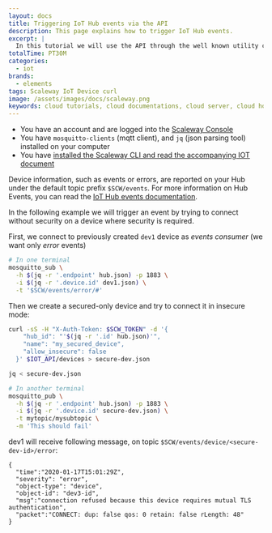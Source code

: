 ```yaml
---
layout: docs
title: Triggering IoT Hub events via the API
description: This page explains how to trigger IoT Hub events.
excerpt: |
  In this tutorial we will use the API through the well known utility curl. This will show you how to trigger IoT Hub events.
totalTime: PT30M
categories:
  - iot
brands:
  - elements
tags: Scaleway IoT Device curl
image: /assets/images/docs/scaleway.png
keywords: cloud tutorials, cloud documentations, cloud server, cloud hosting, object storage, s3, functions, containers, serverless, iot, smart, connected, embedded, devices, hubs, mqtt
---
```


<Message type="requirement">

- You have an account and are logged into the [Scaleway Console](https://console.scaleway.com) 
- You have `mosquitto-clients` (mqtt client), and `jq` (json parsing tool) installed on your computer
- You have [installed the Scaleway CLI and read the accompanying IOT document](/iot/iot-hub/api-cli/getting-started-with-iot-hub-cli)

</Message>

Device information, such as events or errors, are reported on your Hub under the default topic prefix `$SCW/events`. For more information on Hub Events, you can read the [IoT Hub events documentation](/iot/iot-hub/how-to/understand-event-messages).

In the following example we will trigger an event by trying to connect without security on a device where security is required.

First, we connect to previously created `dev1` device as _events consumer_
(we want only _error_ events)

```bash
# In one terminal
mosquitto_sub \
  -h $(jq -r '.endpoint' hub.json) -p 1883 \
  -i $(jq -r '.device.id' dev1.json) \
  -t '$SCW/events/error/#'
```

Then we create a secured-only device and try to connect it in insecure mode:

```bash
curl -sS -H "X-Auth-Token: $SCW_TOKEN" -d '{
    "hub_id": "'$(jq -r '.id' hub.json)'",
    "name": "my_secured_device",
    "allow_insecure": false
  }' $IOT_API/devices > secure-dev.json

jq < secure-dev.json
```

```bash
# In another terminal
mosquitto_pub \
  -h $(jq -r '.endpoint' hub.json) -p 1883 \
  -i $(jq -r '.device.id' secure-dev.json) \
  -t mytopic/mysubtopic \
  -m 'This should fail'
```

dev1 will receive following message, on topic `$SCW/events/device/<secure-dev-id>/error`:

```
{
  "time":"2020-01-17T15:01:29Z",
  "severity": "error",
  "object-type": "device",
  "object-id": "dev3-id",
  "msg":"connection refused because this device requires mutual TLS authentication",
  "packet":"CONNECT: dup: false qos: 0 retain: false rLength: 48"
}
```